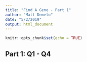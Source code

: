 ```yaml
---
title: "Find A Gene - Part 1"
author: "Matt Demelo"
date: "5/2/2019"
output: html_document
---
```


```r
knitr::opts_chunk$set(echo = TRUE)
```

## Part 1: Q1 - Q4